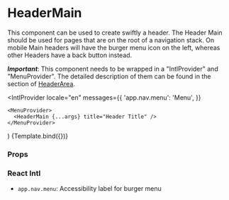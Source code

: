 
<Meta title="Components/Header/HeaderMain" component={HeaderMain} />

# HeaderMain

This component can be used to create swiftly a header. The Header Main should be used for pages that are on the root of a navigation stack. On mobile Main headers will have the burger menu icon on the left, whereas other Headers have a back button instead.

**_Important_**: This component needs to be wrapped in a "IntlProvider" and "MenuProvider". The detailed description of them can be found in the section of [HeaderArea](/docs/components-header-headerarea--default-story).

  <IntlProvider
    locale="en"
    messages={{
      'app.nav.menu': 'Menu',
    }}
  >
    <MenuProvider>
      <HeaderMain {...args} title="Header Title" />
    </MenuProvider>
  </IntlProvider>
)

<Canvas>
  <Story name="Default" args={{ children: 'Header Title' }}>
    {Template.bind({})}
  </Story>
</Canvas>

### Props

<ArgsTable story="Default" />

### React Intl

- `app.nav.menu`: Accessibility label for burger menu
